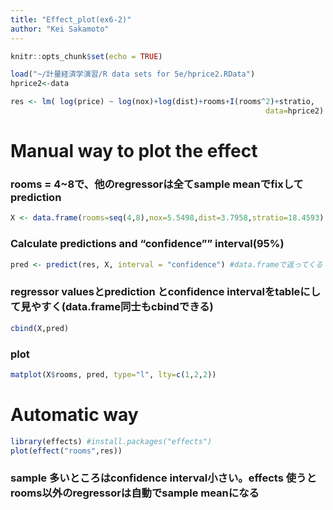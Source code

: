 ```yaml
---
title: "Effect_plot(ex6-2)"
author: "Kei Sakamoto"
---
```


```r
knitr::opts_chunk$set(echo = TRUE)
```

```r
load("~/計量経済学演習/R data sets for 5e/hprice2.RData")
hprice2<-data
```

```r
res <- lm( log(price) ~ log(nox)+log(dist)+rooms+I(rooms^2)+stratio,
                                                         data=hprice2)
```

# Manual way to plot the effect
### rooms = 4~8で、他のregressorは全てsample meanでfixしてprediction
```r
X <- data.frame(rooms=seq(4,8),nox=5.5498,dist=3.7958,stratio=18.4593)
```

### Calculate predictions and "confidence"" interval(95%)
```r
pred <- predict(res, X, interval = "confidence") #data.frameで返ってくる
```

### regressor valuesとprediction とconfidence intervalをtableにして見やすく(data.frame同士もcbindできる)
```r
cbind(X,pred)
```
### plot 
```r
matplot(X$rooms, pred, type="l", lty=c(1,2,2))
```

# Automatic way
```r
library(effects) #install.packages("effects")
plot(effect("rooms",res))
```

### sample 多いところはconfidence interval小さい。effects 使うとrooms以外のregressorは自動でsample meanになる
